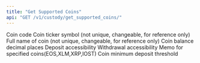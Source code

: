 ```yaml
---
title: "Get Supported Coins"
api: "GET /v1/custody/get_supported_coins/"
---
```


<ResponseField name="coin" type="String">
   Coin code
</ResponseField>

<ResponseField name="display_code" type="String">
    Coin ticker symbol (not unique, changeable, for reference only)
</ResponseField>

<ResponseField name="description" type="String">
    Full name of coin (not unique, changeable, for reference only)
</ResponseField>

<ResponseField name="decimal" type="Int">
    Coin balance decimal places
</ResponseField>

<ResponseField name="can_deposit" type="Bool">
    Deposit accessibility
</ResponseField>

<ResponseField name="can_withdraw" type="Bool">
    Withdrawal accessibility
</ResponseField>

<ResponseField name="require_memo" type="Bool">
    Memo for specified coins(EOS,XLM,XRP,IOST)
</ResponseField>

<ResponseField name="minimum_deposit_threshold" type="String">
    Coin minimum deposit threshold
</ResponseField>